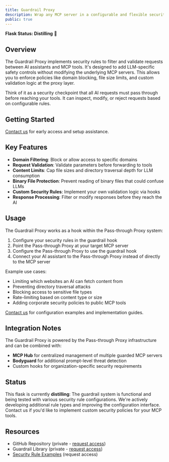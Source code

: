 ```yaml
---
title: Guardrail Proxy
description: Wrap any MCP server in a configurable and flexible security layer
public: true
---
```


**Flask Status: Distilling** 🧪

## Overview

The Guardrail Proxy implements security rules to filter and validate requests between AI assistants and MCP tools. It's designed to add LLM-specific safety controls without modifying the underlying MCP servers. This allows you to enforce policies like domain blocking, file size limits, and custom validation logic at the proxy layer.

Think of it as a security checkpoint that all AI requests must pass through before reaching your tools. It can inspect, modify, or reject requests based on configurable rules.

## Getting Started

[Contact us](/labs/feedback) for early access and setup assistance.

## Key Features

- **Domain Filtering**: Block or allow access to specific domains
- **Request Validation**: Validate parameters before forwarding to tools
- **Content Limits**: Cap file sizes and directory traversal depth for LLM consumption
- **Binary File Protection**: Prevent reading of binary files that could confuse LLMs
- **Custom Security Rules**: Implement your own validation logic via hooks
- **Response Processing**: Filter or modify responses before they reach the AI

## Usage

The Guardrail Proxy works as a hook within the Pass-through Proxy system:

1. Configure your security rules in the guardrail hook
2. Point the Pass-through Proxy at your target MCP server
3. Configure the Pass-through Proxy to use the guardrail hook
4. Connect your AI assistant to the Pass-through Proxy instead of directly to the MCP server

Example use cases:
- Limiting which websites an AI can fetch content from
- Preventing directory traversal attacks
- Blocking access to sensitive file types
- Rate-limiting based on content type or size
- Adding corporate security policies to public MCP tools

[Contact us](/labs/feedback) for configuration examples and implementation guides.

## Integration Notes

The Guardrail Proxy is powered by the Pass-through Proxy infrastructure and can be combined with:
- **MCP Hub** for centralized management of multiple guarded MCP servers
- **Bodyguard** for additional prompt-level threat detection
- Custom hooks for organization-specific security requirements

## Status

This flask is currently **distilling**: The guardrail system is functional and being tested with various security rule configurations. We're actively developing additional rule types and improving the configuration interface. Contact us if you'd like to implement custom security policies for your MCP tools.

## Resources

- GitHub Repository (private - [request access](/labs/feedback))
- Guardrail Library (private - [request access](/labs/feedback))
- [Security Rule Examples](/labs/feedback) (request access)